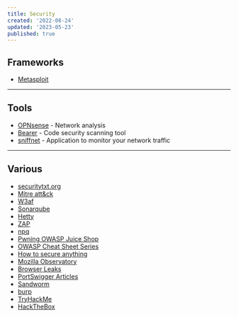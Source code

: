 ```yaml
---
title: Security
created: '2022-08-24'
updated: '2023-05-23'
published: true
---
```


## Frameworks

-   [Metasploit](https://metasploit.com)

---

## Tools

-   [OPNsense](https://opnsense.org/) - Network analysis
-   [Bearer](https://github.com/Bearer/bearer) - Code security scanning tool
-   [sniffnet](https://github.com/GyulyVGC/sniffnet) - Application to monitor your network traffic

---

## Various

-   [securitytxt.org](https://securitytxt.org)
-   [Mitre att&ck](https://attack.mitre.org)
-   [W3af](https://w3af.org)
-   [Sonarqube](https://sonarqube.org)
-   [Hetty](https://github.com/dstotijn/hetty)
-   [ZAP](https://zaproxy.org)
-   [npq](https://github.com/lirantal/npq)
-   [Pwning OWASP Juice Shop](https://pwning.owasp-juice.shop)
-   [OWASP Cheat Sheet Series](https://github.com/OWASP/CheatSheetSeries)
-   [How to secure anything](https://github.com/veeral-patel/how-to-secure-anything)
-   [Mozilla Observatory](https://observatory.mozilla.org/)
-   [Browser Leaks](https://browserleaks.com/)
-   [PortSwigger Articles](https://portswigger.net/research/articles)
-   [Sandworm](https://sandworm.dev/)
-   [burp](https://portswigger.net/burp)
-   [TryHackMe](https://tryhackme.com/)
-   [HackTheBox](https://www.hackthebox.com/)
